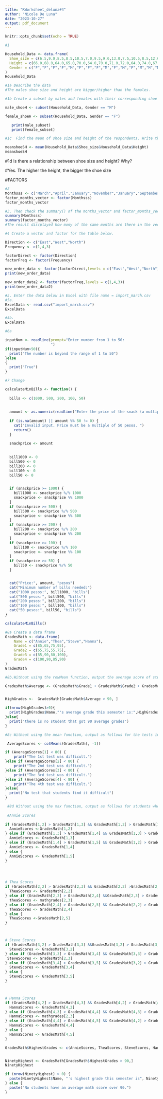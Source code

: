 ```yaml
---
title: "RWorksheet_deluna#4"
author: "Nicole De Luna"
date: "2023-10-27"
output: pdf_document
---
```


```r
knitr::opts_chunk$set(echo = TRUE)
```


```r
#1

Household_Data <- data.frame(
  Shoe_size = c(6.5,9.0,8.5,8.5,10.5,7.0,9.5,9.0,13.0,7.5,10.5,8.5,12.0,10.5,13.0,11.5,8.5,5.0,10.0,6.5,7.5,8.5,10.5,8.5,10.5,11.0,9.0,13.0),
  Height = c(66.0,68.0,64.0,65.0,70.0,64.0,70.0,71.0,72.0,64.0,74.0,67.0,71.0,71.0,77.0,72.0,59.0,62.0,72.0,66.0,64.0,67.0,73.0,69.0,72.0,70.0,69.0,70.0),
  Gender = c("F","F","F","F","M","F","F","F","M","F","M","F","M","M","M","M","F","F","M","F","F","M","M","F","M","M","M","M")
)
Household_Data
```

```r
#1a Describe the data
#The males shoe size and height are bigger/higher than the females.

#1b Create a subset by males and females with their corresponding shoe size and height. What its result?

male_shoeH <- subset(Household_Data, Gender == "M")

female_shoeH <- subset(Household_Data, Gender == "F")

   print(male_subset)
   print(female_subset)


```

```r
#1c  Find the mean of shoe size and height of the respondents. Write the R scripts and its result

meanshoeSH <- mean(Household_Data$Shoe_size&Household_Data$Height)
meanshoeSH
```

#1d Is there a relationship between shoe size and height? Why?

#Yes. The higher the height, the bigger the shoe size

#FACTORS

```r
#2
Monthsss <- c("March","April","January","November","January","September","October","September","November","August","January","November","November","February","May","August","July","December","August","August","September","November","February","April")
factor_months_vector <- factor(Monthsss)
factor_months_vector

```

```r

#3. Then check the summary() of the months_vector and factor_months_vector
summary(Monthsss)
summary(factor_months_vector)
#The result discplayed how mony of the same months are there in the vector and also displayed its data types. Yes they are both useful.

```

```r

#4 Create a vector and factor for the table below.

Direction <- c("East","West","North")
Frequency <- c(1,4,3)

factorDirect <- factor(Direction)
factorFreq <- factor(Frequency)

new_order_data <- factor(factorDirect,levels = c("East","West","North"))
print(new_order_data)

new_order_data2 <- factor(factorFreq,levels = c(1,4,3))
print(new_order_data2)

```

```r
#5. Enter the data below in Excel with file name = import_march.csv
#5a.
ExcelData <- read.csv("import_march.csv")
ExcelData

```

```r
#5b.
ExcelData

```

```r

#6a

inputNum <- readline(prompt="Enter number from 1 to 50:
                     ")
if(inputNum>50){
  print("The number is beyond the range of 1 to 50")
}else
{
  print("True")
}

```

```r
#7 Change

calculateMinBills <- function() {
 
  bills <- c(1000, 500, 200, 100, 50)
 
 
  amount <- as.numeric(readline("Enter the price of the snack (a multiple of 50 pesos): "))
 
  if (is.na(amount) || amount %% 50 != 0) {
    cat("Invalid input. Price must be a multiple of 50 pesos. ")
    return()
  }
 
  snackprice <- amount
 
 
  bill1000 <- 0
  bill500 <- 0
  bill200 <- 0
  bill100 <- 0
  bill50 <- 0

 
  if (snackprice >= 1000) {
    bill1000 <- snackprice %/% 1000
    snackprice <- snackprice %% 1000
  }
  if (snackprice >= 500) {
    bill500 <- snackprice %/% 500
    snackprice <- snackprice %% 500
  }
  if (snackprice >= 200) {
    bill200 <- snackprice %/% 200
    snackprice <- snackprice %% 200
  }
  if (snackprice >= 100) {
    bill100 <- snackprice %/% 100
    snackprice <- snackprice %% 100
  }
  if (snackprice >= 50) {
    bill50 <- snackprice %/% 50
  }


  cat("Price:", amount, "pesos")
  cat("Minimum number of bills needed:")
  cat("1000 pesos:", bill1000, "bills")
  cat("500 pesos:", bill500, "bills")
  cat("200 pesos:", bill200, "bills")
  cat("100 pesos:", bill100, "bills")
  cat("50 pesos:", bill50, "bills")
}

calculateMinBills()

```

```r

#8a Create a data frame
GradesMath <- data.frame(
    Name = c("Annie","Thea","Steve","Hanna"),
    Grade1 = c(85,65,75,95),
    Grade2 = c(65,75,55,75),
    Grade3 = c(85,90,80,100),
    Grade4 = c(100,90,85,90)
)
GradesMath

```

```r
#8b.Without using the rowMean function, output the average score of students whose average math score over 90 points during the semester.

GradesMath$Average <- (GradesMath$Grade1 + GradesMath$Grade2 + GradesMath$Grade3 + GradesMath$Grade4) / 4


HighGrades <-  GradesMath[GradesMath$Average > 90, ]

if(nrow(HighGrades)>0){
  print(HighGrades$Name,"'s average grade this semester is:",HighGrades)
}else{
  print("there is no student that got 90 average grades")
}

```

```r
#8c Without using the mean function, output as follows for the tests in which the average score was less than 80 out of 4 tests

 AverageScores <- colMeans(GradesMath[, -1])

if (AverageScores[1] < 80) {
    print("The 1st test was difficult.")
}else if (AverageScores[2] < 80) {
    print("The 2nd test was difficult.")
}else if (AverageScores[3] < 80) {
    print("The 3rd test was difficult.")
}else if (AverageScores[4] < 80) {
    print("The 4th test was difficult.")
}else{
  print("No test that students find it difficult")
}

```

```r
 #8d Without using the max function, output as follows for students whose highest score for a semester exceeds 90 points
 
 #Annie Scores
 
if (GradesMath[1,2] > GradesMath[1,3] && GradesMath[1,2] > GradesMath[1,4] && GradesMath[1,2] > GradesMath[1,5]) {
  AnnieScores <-GradesMath[1,2]
} else if (GradesMath[1,3] > GradesMath[1,4] && GradesMath[1,3] > GradesMath[1,5]) {
  AnnieScores <- GradesMath[1,3]
} else if (GradesMath[1,4] > GradesMath[1,5] && GradesMath[1,2] > GradesMath[1,5]) {
  AnnieScores <- GradesMath[1,4]
} else {
  AnnieScores <- GradesMath[1,5]
}




# Thea Scores
if (GradesMath[2,2] > GradesMath[2,3] && GradesMath[2,2] >GradesMath[2,4] && GradesMath[2,2] > GradesMath[2,5]) {
  TheaScores <- GradesMath[2,2]
} else if (GradesMath[2,3] > GradesMath[2,4] &&GradesMath[2,3] > GradesMath[2,5]) {
  theaScores <- mathgrades[2,3]
} else if (GradesMath[2,4] > GradesMath[2,5] && GradesMath[2,2] > GradesMath[2,5]) {
  TheaScores <- GradesMath[2,4]
} else {
  TheaScores <-GradesMath[2,5]
}



# Steve Scores
if (GradesMath[3,2] > GradesMath[3,3] &&GradesMath[3,2] > GradesMath[3,4] && GradesMath[3,2] >GradesMath[3,5]) {
  SteveScores <- GradesMath[3,2]
} else if (GradesMath[3,3] > GradesMath[3,4] && GradesMath[3,3] > GradesMath[3,5]) {
 SteveScores <- GradesMath[2,3]
} else if (GradesMath[3,4] > GradesMath[3,5] && GradesMath[3,2] > GradesMath[3,5]) {
  SteveScores <- GradesMath[3,4]
} else {
  SteveScores <- GradesMath[3,5]
}



# Hanna Scores
if (GradesMath[4,2] > GradesMath[4,3] && GradesMath[4,2] > GradesMath[4,4] && GradesMath[4,2] > GradesMath[4,5]) {
  HannaScores <- GradesMath[4,2]
} else if (GradesMath[4,3] > GradesMath[4,4] && GradesMath[4,3] > GradesMath[4,5]) {
  HannaScores <- mathgrades[2,3]
} else if (GradesMath[4,4] > GradesMath[4,5] && GradesMath[4,2] > GradesMath[4,5]) {
  HannaScores <- GradesMath[4,4]
} else {
  HannaScores <- GradesMath[4,5]
}

GradesMath$HighestGrades <- c(AnnieScores, TheaScores, SteveScores, HannaScores)


NinetyHighest <- GradesMath[GradesMath$HighestGrades > 90,]
NinetyHighest

if (nrow(NinetyHighest) > 0) {
  paste(NinetyHighest$Name, "'s highest grade this semester is", NinetyHighest$HighestGrade)
} else {
  paste("No students have an average math score over 90.")
}

```



